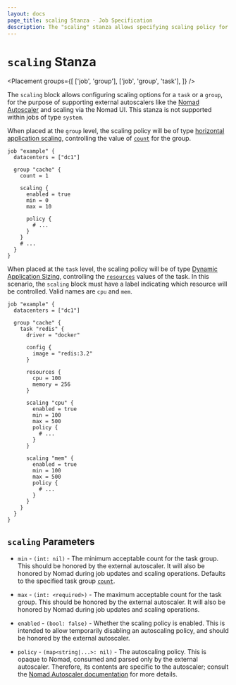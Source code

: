 ```yaml
---
layout: docs
page_title: scaling Stanza - Job Specification
description: The "scaling" stanza allows specifying scaling policy for a task group
---
```


# `scaling` Stanza

<Placement
  groups={[
    ['job', 'group'],
    ['job', 'group', 'task'],
  ]}
/>

The `scaling` block allows configuring scaling options for a `task` or a
`group`, for the purpose of supporting external autoscalers like the
[Nomad Autoscaler](https://github.com/hashicorp/nomad-autoscaler) and scaling
via the Nomad UI. This stanza is not supported within jobs of type `system`.

When placed at the `group` level, the scaling policy will be of type
[horizontal application scaling][horizontal_app_scaling], controlling the value
of [`count`][] for the group.

```hcl
job "example" {
  datacenters = ["dc1"]

  group "cache" {
    count = 1

    scaling {
      enabled = true
      min = 0
      max = 10

      policy {
        # ...
      }
    }
    # ...
  }
}
```

When placed at the `task` level, the scaling policy will be of type
[Dynamic Application Sizing][das], controlling the [`resources`][] values of
the task. In this scenario, the `scaling` block must have a label indicating
which resource will be controlled. Valid names are `cpu` and `mem`.

```hcl
job "example" {
  datacenters = ["dc1"]

  group "cache" {
    task "redis" {
      driver = "docker"

      config {
        image = "redis:3.2"
      }

      resources {
        cpu = 100
        memory = 256
      }

      scaling "cpu" {
        enabled = true
        min = 100
        max = 500
        policy {
          # ...
        }
      }

      scaling "mem" {
        enabled = true
        min = 100
        max = 500
        policy {
          # ...
        }
      }
    }
  }
}
```

## `scaling` Parameters

- `min` - <code>(int: nil)</code> - The minimum acceptable count for the task group.
  This should be honored by the external autoscaler. It will also be honored by Nomad
  during job updates and scaling operations. Defaults to the specified task group [`count`][].

- `max` - <code>(int: &lt;required&gt;)</code> - The maximum acceptable count for the task group.
  This should be honored by the external autoscaler. It will also be honored by Nomad
  during job updates and scaling operations.

- `enabled` - <code>(bool: false)</code> - Whether the scaling policy is enabled.
  This is intended to allow temporarily disabling an autoscaling policy, and should be
  honored by the external autoscaler.

- `policy` - <code>(map<string|...>: nil)</code> - The autoscaling policy. This is
  opaque to Nomad, consumed and parsed only by the external autoscaler. Therefore,
  its contents are specific to the autoscaler; consult the
  [Nomad Autoscaler documentation][autoscaling_policy] for more details.

[autoscaling_policy]: /docs/autoscaling/policy
[`count`]: /docs/job-specification/group#count 'Nomad Task Group specification'
[`resources`]: /docs/job-specification/task#resources 'Nomad Task specification'
[das]: /docs/autoscaling#dynamic-application-sizing
[horizontal_app_scaling]: /docs/autoscaling#horizontal-application-autoscaling
